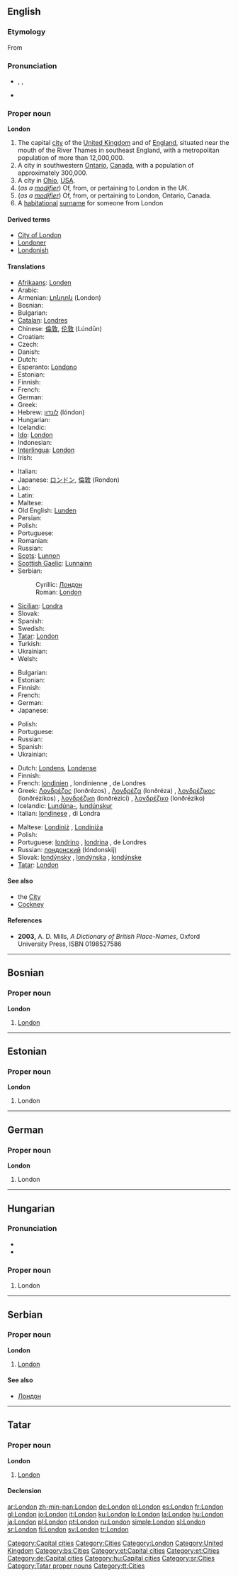 {{wikipedia}}
==English==
{{rank|wild|front|France|577|London|save|length|play}}

===Etymology===
From {{etyl|la}} {{term|Londinium|Londīnium}}

===Pronunciation===
* {{enPR|lŭn'dən}}, {{IPA|/ˈlʌn.dən/}}, {{SAMPA|/"lVn.d@n/}}
* {{rhymes|ʌndən}}

===Proper noun===
'''London'''

# The capital [[city]] of the [[United Kingdom]] and of [[England]], situated near the mouth of the River Thames in southeast England, with a metropolitan population of more than 12,000,000.
# A city in southwestern [[Ontario]], [[Canada]], with a population of approximately 300,000.
# A city in [[Ohio]], [[USA]].
# (''as a [[modifier]]'') Of, from, or pertaining to London in the UK.
# (''as a [[modifier]]'') Of, from, or pertaining to London, Ontario, Canada.
# A [[habitational]] [[surname]] for someone from London

====Derived terms====
* [[City of London]]
* [[Londoner]]
* [[Londonish]]

====Translations====
{{trans-top|in the United Kingdom}}
* [[Afrikaans]]: [[Londen]]
* Arabic: {{t-|ar|لندن|tr=lándan|sc=Arab}}
* Armenian: [[Լոնդոն]] (London)
* Bosnian: {{t-|bs|London|m}}
* Bulgarian: {{t-|bg|Лондон|m|tr=Lóndon|sc=Cyrl}}
* [[Catalan]]: [[Londres#Catalan|Londres]]
* Chinese: [[倫敦]], [[伦敦]] (Lúndūn)
* Croatian: {{t-|hr|London}}
* Czech: {{t-|cs|Londýn|m}}
* Danish: {{t-|da|London}}
* Dutch: {{t+|nl|Londen|n}}
* Esperanto: [[Londono]]
* Estonian: {{t-|et|London}}
* Finnish: {{t+|fi|Lontoo}}
* French: {{t+|fr|Londres}}
* German: {{t+|de|London}}
* Greek: {{t+|el|Λονδίνο|n|tr=lonðíno|sc=Grek}}
* Hebrew: [[לונדון]] (lóndon)
* Hungarian: {{t+|hu|London}}
* Icelandic: {{t-|is|Lundúnir|f|p}}
* [[Ido]]: [[London#Ido|London]]
* Indonesian: {{t-|id|London|xs=Indonesian}}
* [[Interlingua]]: [[London#Interlingua|London]]
* Irish: {{t+|ga|Londain|f|xs=Irish}}
{{trans-mid}}
* Italian: {{t+|it|Londra|f}}
* Japanese: [[ロンドン]], [[倫敦]] (Rondon)
* Lao: {{t-|lo|ລອນດອນ|tr=löön-döön|sc=Laoo|xs=Lao}}
* Latin: {{t+|la|Londinium}}
* Maltese: {{t-|mt|Londra|xs=Maltese}}
* Old English: [[Lunden]]
* Persian: {{t-|fa|لندن|tr=landan|sc=fa-Arab|xs=Persian}}
* Polish: {{t+|pl|Londyn|m}}
* Portuguese: {{t-|pt|Londres|f}}
* Romanian: {{t+|ro|Londra|f}}
* Russian: {{t+|ru|Лондон|m|tr=Lóndon|sc=Cyrl}}
* [[Scots]]: [[Lunnon]]
* [[Scottish Gaelic]]: [[Lunnainn]]
* Serbian:
*: Cyrillic: [[Лондон#Serbian|Лондон]] {{m}}
*: Roman: [[London#Serbian|London]] {{m}}
* [[Sicilian]]: [[Londra#Sicilian|Londra]] {{f}}
* Slovak: {{t-|sk|Londýn|m}}
* Spanish: {{t+|es|Londres|m}}
* Swedish: {{t+|sv|London}}
* [[Tatar]]: [[London#Tatar|London]]
* Turkish: {{t+|tr|Londra}}
* Ukrainian: {{t-|uk|Лондон|tr=Lóndon|sc=Cyrl|xs=Ukrainian}}
* Welsh: {{t-|cy|Llundain|f|xs=Welsh}}
{{trans-bottom}}

{{trans-top|in Canada}}
<!--Note: some languages have different names for London in Canada and London in the UK: be sure to distinguish between the two when contributing to the table below-->
* Bulgarian: {{t-|bg|Лондон|m|tr=Lóndon|sc=Cyrl}}
* Estonian: {{t-|et|London}}
* Finnish: {{t+|fi|London}}
* French: {{t+|fr|London}}
* German: {{t+|de|London}}
* Japanese: {{t+|ja|ロンドン|tr=Rondon|sc=Jpan}}
{{trans-mid}}
* Polish: {{t+|pl|London}}
* Portuguese: {{t+|pt|London}}
* Russian: {{t+|ru|Лондон|m|tr=Lóndon|sc=Cyrl}}
* Spanish: {{t+|es|London}}
* Ukrainian: {{t-|uk|Лондон|m|tr=Lóndon|sc=Cyrl|xs=Ukrainian}}
{{trans-bottom}}

{{trans-top|of, from or pertaining to London in the UK}}
* Dutch: [[Londens]], [[Londense]]
* Finnish: {{t+|fi|lontoolainen}}
* French: [[londinien]] {{m}}, londinienne {{f}}, de Londres
* Greek: [[Λονδρέζος]] (lonðrézos) {{m}}, [[Λονδρέζα]] (lonðréza) {{f}}, [[λονδρέζικος]] (lonðrézikos) {{m}}, [[λονδρέζικη]] (lonðrézici) {{f}}, [[λονδρέζικο]] (lonðréziko) {{n}}
* Icelandic: [[Lundúnir|Lundúna-]], [[lundúnskur]]
* Italian: [[londinese]] {{m|f}}, di Londra
{{trans-mid}}
* Maltese: [[Londiniż]] {{m}}, [[Londiniża]] {{f}}
* Polish: {{t+|pl|londyński|m}}
* Portuguese: [[londrino]] {{m}}, [[londrina]] {{f}}, de Londres
* Russian: [[лондонский]] (lóndonskij)
* Slovak: [[londýnsky]] {{m}}, [[londýnska]] {{f}}, [[londýnske]] {{n}}
* [[Tatar]]: [[London#Tatar|London]]
{{trans-bottom}}

====See also====
* the [[City]]
* [[Cockney]]

====References====
* '''2003,''' A. D. Mills, ''A Dictionary of British Place-Names'', Oxford University Press, ISBN 0198527586

[[Category:Capital cities]]
[[Category:Cities]]
[[Category:London]]
[[Category:United Kingdom]]

----

==Bosnian==

===Proper noun===
'''London''' {{m}}

# [[London#English|London]]

[[Category:bs:Cities]]

----

==Estonian==

===Proper noun===
'''London'''

# London

[[Category:et:Capital cities]]
[[Category:et:Cities]]

----

==German==

===Proper noun===
'''London'''

# London

[[Category:de:Capital cities]]

----

==Hungarian==

===Pronunciation===
* {{IPA|/ˈlondon/|lang=hu}}
* {{hyphenation|Lon|don}}

===Proper noun===
{{infl|hu|proper noun}}

# London

[[Category:hu:Capital cities]]

----

==Serbian==

===Proper noun===
'''London''' {{m}}

# [[London#English|London]]

====See also====
* [[Лондон#Serbian|Лондон]]

[[Category:sr:Cities]]

----

==Tatar==

===Proper noun===
'''London'''

# [[London#english|London]]

====Declension====
{{tt-latin-noun|nıñ|ga|nı|da|dan}}

[[Category:Tatar proper nouns]]
[[Category:tt:Cities]]

[[ar:London]]
[[zh-min-nan:London]]
[[de:London]]
[[el:London]]
[[es:London]]
[[fr:London]]
[[gl:London]]
[[io:London]]
[[it:London]]
[[ku:London]]
[[lo:London]]
[[la:London]]
[[hu:London]]
[[ja:London]]
[[pl:London]]
[[pt:London]]
[[ru:London]]
[[simple:London]]
[[sl:London]]
[[sr:London]]
[[fi:London]]
[[sv:London]]
[[tr:London]]